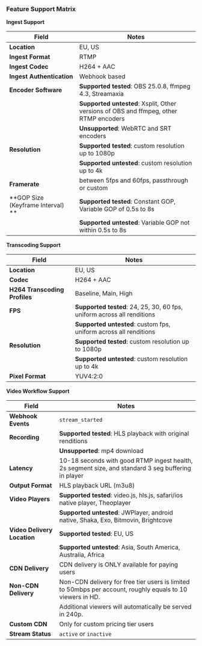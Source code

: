 
<DocsLayout>

### Feature Support Matrix

**Ingest Support**

| Field   |  Notes      
|----------| - | 
| **Location** | EU, US |
| **Ingest Format** | RTMP |
| **Ingest Codec** | H264 + AAC |
| **Ingest Authentication** | Webhook based |
| **Encoder Software** | **Supported tested**: OBS 25.0.8, ffmpeg 4.3, Streamaxia|
|  | **Supported untested**: Xsplit, Other versions of OBS and ffmpeg, other RTMP encoders|
|  | **Unsupported**: WebRTC and SRT encoders |
| **Resolution** | **Supported tested**: custom resolution up to 1080p |
| | **Supported untested**: custom resolution up to 4k|
| **Framerate** | between 5fps and 60fps, passthrough or custom |
| **GOP Size (Keyframe Interval) ** | **Supported tested**: Constant GOP, Variable GOP of 0.5s to 8s |
| | **Supported untested**: Variable GOP not within 0.5s to 8s |

**Transcoding Support**

| Field   |  Notes      
|----------| - | 
| **Location** | EU, US |
| **Codec** | H264 + AAC |
| **H264 Transcoding Profiles** | Baseline, Main, High |
| **FPS** | **Supported tested**: 24, 25, 30, 60 fps, uniform across all renditions |
| | **Supported untested**: custom fps, uniform across all renditions |
| **Resolution** | **Supported tested**: custom resolution up to 1080p |
| | **Supported untested**: custom resolution up to 4k|
| **Pixel Format** | YUV4:2:0 |


**Video Workflow Support**

| Field   |  Notes      
|----------| - | 
| **Webhook Events** | `stream_started` |
| **Recording** | **Supported tested**: HLS playback with original renditions |
| | **Unsupported**: mp4 download |
| **Latency** | 10-18 seconds with good RTMP ingest health, 2s segment size, and standard 3 seg buffering in player |
| **Output Format** | HLS playback URL (m3u8) |
| **Video Players** | **Supported tested**: video.js, hls.js, safari/ios native player, Theoplayer |
| | **Supported untested**: JWPlayer, android native, Shaka, Exo, Bitmovin, Brightcove |
| **Video Delivery Location** | **Supported tested**: EU, US |
| | **Supported untested**: Asia, South America, Australia, Africa |
| **CDN Delivery** | CDN delivery is ONLY available for paying users |
| **Non-CDN Delivery** | Non-CDN delivery for free tier users is limited to 50mbps per account, roughly equals to 10 viewers in HD. 
| |Additional viewers will automatically be served in 240p. |
| **Custom CDN** | Only for custom pricing tier users |
| **Stream Status** | `active` or `inactive` |

</DocsLayout>